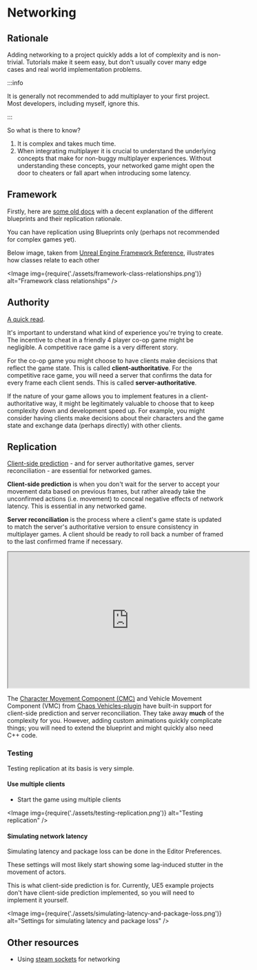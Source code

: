 
# Networking

## Rationale

Adding networking to a project quickly adds a lot of complexity and is non-trivial. Tutorials make
it seem easy, but don't usually cover many edge cases and real world implementation problems.

:::info

It is generally not recommended to add multiplayer to your first project. Most developers, including
myself, ignore this.

:::

So what is there to know?

1. It is complex and takes much time.
2. When integrating multiplayer it is crucial to understand the underlying concepts that make for
   non-buggy multiplayer experiences. Without understanding these concepts, your networked game
   might open the door to cheaters or fall apart when introducing some latency.

## Framework

Firstly, here are
[some old docs](https://docs.unrealengine.com/4.27/en-US/InteractiveExperiences/Networking/Blueprints/)
with a decent explanation of the different blueprints and their replication rationale.

You can have replication using Blueprints only (perhaps not recommended for complex games yet).

Below image, taken from
[Unreal Engine Framework Reference](https://docs.unrealengine.com/5.3/en-US/gameplay-framework-quick-reference-in-unreal-engine/),
illustrates how classes relate to each other

<Image
  img={require('./assets/framework-class-relationships.png')}
  alt="Framework class relationships"
/>

## Authority

[A quick read](https://www.gabrielgambetta.com/client-server-game-architecture.html).

It's important to understand what kind of experience you're trying to create. The incentive to cheat
in a friendly 4 player co-op game might be negligible. A competitive race game is a very different
story.

For the co-op game you might choose to have clients make decisions that reflect the game state. This
is called **client-authoritative**. For the competitive race game, you will need a server that
confirms the data for every frame each client sends. This is called **server-authoritative**.

If the nature of your game allows you to implement features in a client-authoritative way, it might
be legitimately valuable to choose that to keep complexity down and development speed up. For
example, you might consider having clients make decisions about their characters and the game state
and exchange data (perhaps directly) with other clients.

## Replication

[Client-side prediction](https://www.gabrielgambetta.com/client-side-prediction-server-reconciliation.html) -
and for server authoritative games, server reconciliation - are essential for networked games.

**Client-side prediction** is when you don't wait for the server to accept your movement data based
on previous frames, but rather already take the unconfirmed actions (i.e. movement) to conceal
negative effects of network latency. This is essential in any networked game.

**Server reconciliation** is the process where a client's game state is updated to match the
server's authoritative version to ensure consistency in multiplayer games. A client should be ready
to roll back a number of framed to the last confirmed frame if necessary.

<iframe
  width="560"
  height="315"
  src="https://www.youtube-nocookie.com/embed/_8A2gzRrWLk?si=HjA8aQjLx4pcyQWR"
  title="YouTube video player"
  allow="accelerometer; autoplay; clipboard-write; encrypted-media; gyroscope; picture-in-picture; web-share"
  allowFullScreen
></iframe>

The
[Character Movement Component (CMC)](https://docs.unrealengine.com/5.3/en-US/understanding-networked-movement-in-the-character-movement-component-for-unreal-engine/)
and Vehicle Movement Component (VMC) from
[Chaos Vehicles-plugin](https://docs.unrealengine.com/5.3/en-US/vehicles-in-unreal-engine/) have
built-in support for client-side prediction and server reconciliation. They take away **much** of
the complexity for you. However, adding custom animations quickly complicate things; you will need
to extend the blueprint and might quickly also need C++ code.

### Testing

Testing replication at its basis is very simple.

#### Use multiple clients

- Start the game using multiple clients

<Image img={require('./assets/testing-replication.png')} alt="Testing replication" />

#### Simulating network latency

Simulating latency and package loss can be done in the Editor Preferences.

These settings will most likely start showing some lag-induced stutter in the movement of actors.

This is what client-side prediction is for. Currently, UE5 example projects don't have client-side
prediction implemented, so you will need to implement it yourself.

<Image
  img={require('./assets/simulating-latency-and-package-loss.png')}
  alt="Settings for simulating latency and package loss"
/>

## Other resources

- Using
  [steam sockets](https://docs.unrealengine.com/5.3/en-US/using-steam-sockets-in-unreal-engine/) for
  networking

